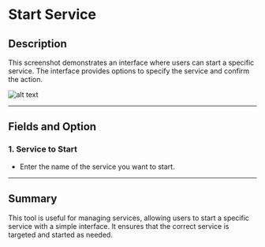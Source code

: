 # Start Service

## Description
This screenshot demonstrates an interface where users can start a specific service. The interface provides options to specify the service and confirm the action.

![alt text](../../../assets/windows-services/start-service.png)

---

## Fields and Option

### 1. Service to Start
- Enter the name of the service you want to start.

---

## Summary
This tool is useful for managing services, allowing users to start a specific service with a simple interface. It ensures that the correct service is targeted and started as needed.